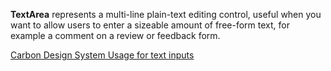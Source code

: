 **TextArea** represents a multi-line plain-text editing control, useful when you want to allow users to enter a sizeable amount of free-form text, for example a comment on a review or feedback form.

[Carbon Design System Usage for text inputs](https://next.carbondesignsystem.com/components/text-input)
